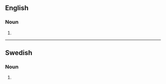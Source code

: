 {{also|Sills}}

==English==

===Noun===
{{head|en|noun plural form}}

# {{plural of|sill|lang=en}}

----

==Swedish==

===Noun===
{{head|sv|noun form}}

# {{sv-noun-form-indef-gen|sill}}